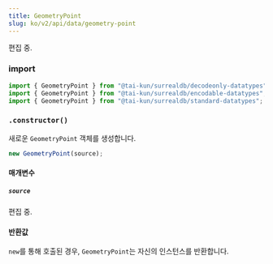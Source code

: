 ```yaml
---
title: GeometryPoint
slug: ko/v2/api/data/geometry-point
---
```



편집 중.

### import

```ts
import { GeometryPoint } from "@tai-kun/surrealdb/decodeonly-datatypes";
import { GeometryPoint } from "@tai-kun/surrealdb/encodable-datatypes";
import { GeometryPoint } from "@tai-kun/surrealdb/standard-datatypes";
```

### `.constructor()`

새로운 `GeometryPoint` 객체를 생성합니다.

```ts
new GeometryPoint(source);
```

#### 매개변수

##### `source`

편집 중.

#### 반환값

`new`를 통해 호출된 경우, `GeometryPoint`는 자신의 인스턴스를 반환합니다.
